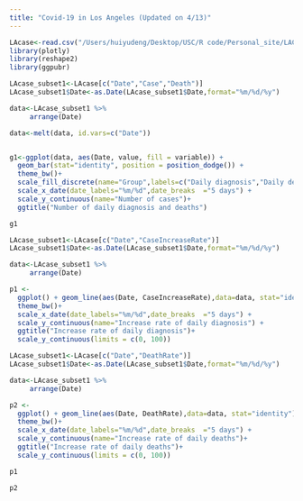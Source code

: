 ```yaml
---
title: "Covid-19 in Los Angeles (Updated on 4/13)"
---
```


```r
LAcase<-read.csv("/Users/huiyudeng/Desktop/USC/R code/Personal_site/LACase.csv")
library(plotly)
library(reshape2)
library(ggpubr)
```

```r
LAcase_subset1<-LAcase[c("Date","Case","Death")]
LAcase_subset1$Date<-as.Date(LAcase_subset1$Date,format="%m/%d/%y")

data<-LAcase_subset1 %>%
     arrange(Date)

data<-melt(data, id.vars=c("Date"))


g1<-ggplot(data, aes(Date, value, fill = variable)) + 
  geom_bar(stat="identity", position = position_dodge()) +  
  theme_bw()+
  scale_fill_discrete(name="Group",labels=c("Daily diagnosis","Daily deaths"))+
  scale_x_date(date_labels="%m/%d",date_breaks  ="5 days") +
  scale_y_continuous(name="Number of cases")+
  ggtitle("Number of daily diagnosis and deaths")

```

```r
g1
```

```r
LAcase_subset1<-LAcase[c("Date","CaseIncreaseRate")]
LAcase_subset1$Date<-as.Date(LAcase_subset1$Date,format="%m/%d/%y")

data<-LAcase_subset1 %>%
     arrange(Date)

p1 <- 
  ggplot() + geom_line(aes(Date, CaseIncreaseRate),data=data, stat="identity")+
  theme_bw()+
  scale_x_date(date_labels="%m/%d",date_breaks  ="5 days") +
  scale_y_continuous(name="Increase rate of daily diagnosis") +
  ggtitle("Increase rate of daily diagnosis")+
  scale_y_continuous(limits = c(0, 100))

LAcase_subset1<-LAcase[c("Date","DeathRate")]
LAcase_subset1$Date<-as.Date(LAcase_subset1$Date,format="%m/%d/%y")

data<-LAcase_subset1 %>%
     arrange(Date)

p2 <- 
  ggplot() + geom_line(aes(Date, DeathRate),data=data, stat="identity")+
  theme_bw()+
  scale_x_date(date_labels="%m/%d",date_breaks  ="5 days") +
  scale_y_continuous(name="Increase rate of daily deaths")+
  ggtitle("Increase rate of daily deaths")+
  scale_y_continuous(limits = c(0, 100))


```

```r
p1
```

```r
p2
```
